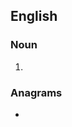 ==English==

===Noun===
{{head|en|noun form}}

# {{plural of|en|engawa}}

===Anagrams===
* {{anagrams|en|a=aaegnsw|Swanage}}
